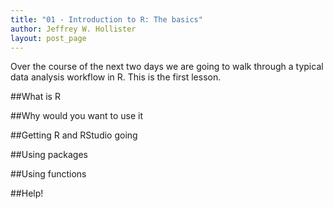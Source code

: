 ```yaml
---
title: "01 - Introduction to R: The basics"
author: Jeffrey W. Hollister
layout: post_page
---
```


Over the course of the next two days we are going to walk through a typical data analysis workflow in R.  This is the first lesson.  

##What is R

##Why would you want to use it

##Getting R and RStudio going

##Using packages

##Using functions

##Help!